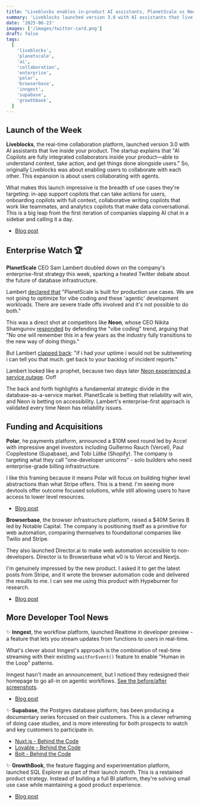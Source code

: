 ```yaml
---
title: "Liveblocks enables in-product AI assistants, PlanetScale vs Neon's CEO, and Polar's $10M seed round"
summary: 'Liveblocks launched version 3.0 with AI assistants that live inside your product, while PlanetScale CEO doubled down on enterprise-first strategy sparking heated Twitter debate.'
date: '2025-06-23'
images: ['/images/twitter-card.png']
draft: false
tags:
  [
    'liveblocks',
    'planetscale',
    'ai',
    'collaboration',
    'enterprise',
    'polar',
    'browserbase',
    'inngest',
    'supabase',
    'growthbook',
  ]
---
```


## Launch of the Week

**Liveblocks**, the real-time collaboration platform, launched version 3.0 with AI assistants that live inside your product. The startup explains that "AI Copilots are fully integrated collaborators inside your product—able to understand context, take action, and get things done alongside users." So, originally Liveblocks was about enabling users to collaborate with each other. This expansion is about users collaborating with agents.

What makes this launch impressive is the breadth of use cases they're targeting: in-app support copilots that can take actions for users, onboarding copilots with full context, collaborative writing copilots that work like teammates, and analytics copilots that make data conversational. This is a big leap from the first iteration of companies slapping AI chat in a sidebar and calling it a day.

- [Blog post](https://liveblocks.io/blog/meet-liveblocks-3-0-the-fastest-way-to-let-your-users-collaborate-with-ai-in-your-product)

## Enterprise Watch 🏆

**PlanetScale** CEO Sam Lambert doubled down on the company's enterprise-first strategy this week, sparking a heated Twitter debate about the future of database infrastructure.

Lambert [declared that](https://x.com/isamlambert/status/1935333197635588393) "PlanetScale is built for production use cases. We are not going to optimize for vibe coding and these 'agentic' development workloads. There are severe trade offs involved and it's not possible to do both."

This was a direct shot at competitors like **Neon**, whose CEO Nikita Shamgunov [responded](https://x.com/nikitabase/status/1935382183700742174) by defending the "vibe coding" trend, arguing that "No one will remember this in a few years as the industry fully transitions to the new way of doing things."

But Lambert [clapped back](https://x.com/isamlambert/status/1935410706116976948): "if i had your uptime i would not be subtweeting i can tell you that much. get back to your backlog of incident reports."

Lambert looked like a prophet, because two days later [Neon experienced a service outage](https://x.com/AvgDatabaseCEO/status/1936134259023999245). Oof!

The back and forth highlights a fundamental strategic divide in the database-as-a-service market. PlanetScale is betting that reliability will win, and Neon is betting on accessibility. Lambert's enterprise-first approach is validated every time Neon has reliability issues.

## Funding and Acquisitions

**Polar**, he payments platform, announced a $10M seed round led by Accel with impressive angel investors including Guillermo Rauch (Vercel), Paul Copplestone (Supabase), and Tobi Lütke (Shopify). The company is targeting what they call "one-developer unicorns" - solo builders who need enterprise-grade billing infrastructure.

I like this framing because it means Polar will focus on building higher level abstractions than what Stripe offers. This is a trend. I'm seeing more devtools offer outcome focused solutions, while still allowing users to have access to lower level resources.

- [Blog post](https://polar.sh/blog/polar-seed-announcement)

**Browserbase**, the browser infrastructure platform, raised a $40M Series B led by Notable Capital. The company is positioning itself as a primitive for web automation, comparing themselves to foundational companies like Twilio and Stripe.

They also launched Director.ai to make web automation accessible to non-developers. Director is to Browserbase what v0 is to Vercel and Nextjs.

I'm genuinely impressed by the new product. I asked it to get the latest posts from Stripe, and it wrote the browser automation code and delivered the results to me. I can see me using this product with Hypeburner for research.

- [Blog post](https://www.browserbase.com/blog/series-b-and-beyond)

## More Developer Tool News

✨ **Inngest**, the workflow platform, launched Realtime in developer preview - a feature that lets you stream updates from functions to users in real-time.

What's clever about Inngest's approach is the combination of real-time streaming with their existing `waitForEvent()` feature to enable "Human in the Loop" patterns.

Inngest hasn't made an announcement, but I noticed they redesigned their homepage to go all-in on agentic workflows. [See the before/after screenshots](https://www.linkedin.com/posts/hashimwarren_no-special-announcement-but-inngest-is-now-activity-7342997395577733120-n7ir).

- [Blog post](https://www.inngest.com/blog/realtime-human-in-the-loop-ai-workflows)

✨ **Supabase**, the Postgres database platform, has been producing a documentary series forcused on their customers. This is a clever reframing of doing case studies, and is more interesting for both prospects to watch and key customers to participate in.

- [Nuxt.js - Behind the Code](https://www.youtube.com/watch?v=uvG11I-ftfo)
- [Lovable - Behind the Code](https://www.youtube.com/watch?v=uvG11I-ftfo)
- [Bolt - Behind the Code](https://youtu.be/LfAV5fmRybg?si=wKo68jYx66TZrQx5)

✨ **GrowthBook**, the feature flagging and experimentation platform, launched SQL Explorer as part of their launch month. This is a restained product strategy. Instead of building a full BI platform, they're solving small use case while maintaining a good product experience.

- [Blog post](https://blog.growthbook.io/growthbook-launch-month-week-3/)
